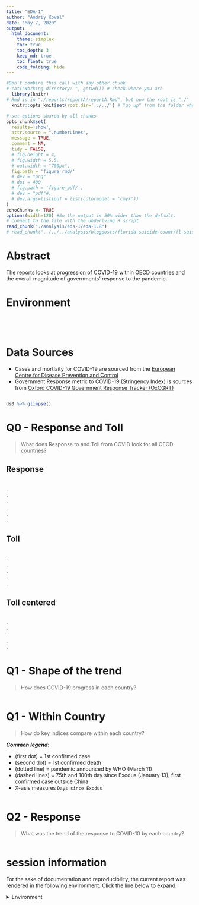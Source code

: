 ```yaml
---
title: "EDA-1"
author: "Andriy Koval"
date: "May 7, 2020"
output:
  html_document:
    theme: simplex
    toc: true
    toc_depth: 3
    keep_md: true
    toc_float: true
    code_folding: hide
---
```


<!-- These two chunks should be added in the beginning of every .Rmd that you want to source an .R script -->
<!--  The 1st mandatory chunck  -->
<!--  Set the working directory to the repository's base directory -->
```r
#Don't combine this call with any other chunk 
# cat("Working directory: ", getwd()) # check where you are
  library(knitr)
# Rmd is in "./reports/reportA/reportA.Rmd", but now the root is "./"
  knitr::opts_knit$set(root.dir='../../') # "go up" from the folder where this .Rmd is save until you arrive at the root/working directory
```

<!--  The 2nd mandatory chunck  -->
<!-- Set the report-wide options, and point to the external code file. -->
```r
# set options shared by all chunks
opts_chunk$set(
  results='show', 
  attr.source = ".numberLines",
  message = TRUE,
  comment = NA, 
  tidy = FALSE,
  # fig.height = 4, 
  # fig.width = 5.5, 
  # out.width = "700px",
  fig.path = 'figure_rmd/'     
  # dev = "png"
  # dpi = 400
  # fig.path = 'figure_pdf/',     
  # dev = "pdf"#,
  # dev.args=list(pdf = list(colormodel = 'cmyk'))
)
echoChunks <- TRUE
options(width=120) #So the output is 50% wider than the default.
# connect to the file with the underlying R script  
read_chunk("./analysis/eda-1/eda-1.R")
# read_chunk("../../../analysis/blogposts/florida-suicide-count/fl-suicide-count.R")
```
# Abstract

The reports looks at progression of COVID-19 within OECD countries and the overall magnitude of governments' response to the pandemic. 

# Environment

```r
```

```r
```

```r
```
 
```r
```

# Data Sources 

- Cases and mortlaity for COVID-19 are sourced from the [European Centre for Disease Prevention and Control](https://www.ecdc.europa.eu/en/covid-19-pandemic) 
- Government Response metric to COVID-19 (Stringency Index) is sources from [Oxford COVID-19 Government Response Tracker (OxCGRT)](https://www.bsg.ox.ac.uk/research/research-projects/coronavirus-government-response-tracker)


```r
```

```r
ds0 %>% glimpse()
```

# Q0 - Response and Toll

> What does Response to and Toll from COVID look for all OECD countries?

## Response 

```r
```
.  
.  
.  
.  
.  
.    

## Toll   


```r
```

.  
.  
.  
.  
.  


## Toll centered   

```r
```
.  
.  
.  
.  
.   

# Q1 - Shape of the trend

> How does COVID-19 progress in each country?  

```r
```

# Q1 - Within Country

> How do key indices compare within each country?

___Common legend___:  

- (first dot) = 1st confirmed case
- (second dot) = 1st confirmed death  
- (dotted line) = pandemic announced by WHO (March 11)  
- (dashed lines) = 75th and 100th day since Exodus (January 13), first confirmed case outside China  
- X-asis measures `Days since Exodus`

```r
```

# Q2 - Response 

> What was the trend of the response to COVID-10 by each country?  

```r
```







session information
===========================================================================

For the sake of documentation and reproducibility, the current report was rendered in the following environment.  Click the line below to expand.

<details>
  <summary>Environment <span class="glyphicon glyphicon-plus-sign"></span></summary>
```r
if( requireNamespace("devtools", quietly = TRUE) ) {
  devtools::session_info()
} else {
  sessionInfo()
} 
```
